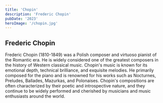 ```yaml
---
title: 'Chopin'
description: 'Frederic Chopin'
pubDate: '2023'
heroImage: '/chopin.jpg'
---
```



## Frederic Chopin

Frederic Chopin (1810-1849) was a Polish composer and virtuoso pianist of the Romantic era. He is widely considered one of the greatest composers in the history of Western classical music. Chopin's music is known for its emotional depth, technical brilliance, and exquisite melodies. He primarily composed for the piano and is renowned for his works such as Nocturnes, Preludes, Ballades, Mazurkas, and Polonaises. Chopin's compositions are often characterized by their poetic and introspective nature, and they continue to be widely performed and cherished by musicians and music enthusiasts around the world.